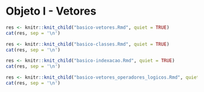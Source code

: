 # Objeto I - Vetores

```r
res <- knitr::knit_child("basico-vetores.Rmd", quiet = TRUE)
cat(res, sep = '\n')
```

```r
res <- knitr::knit_child("basico-classes.Rmd", quiet = TRUE)
cat(res, sep = '\n')
```

```r
res <- knitr::knit_child("basico-indexacao.Rmd", quiet = TRUE)
cat(res, sep = '\n')
```

```r
res <- knitr::knit_child("basico-vetores_operadores_logicos.Rmd", quiet = TRUE)
cat(res, sep = '\n')
```